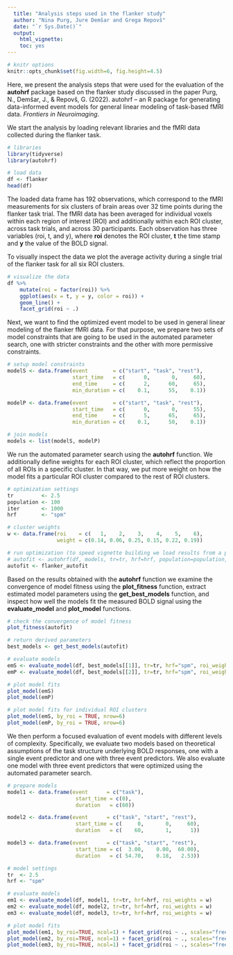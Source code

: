 ```yaml
---
  title: "Analysis steps used in the flanker study"
  author: "Nina Purg, Jure Demšar and Grega Repovš"
  date: "`r Sys.Date()`"
  output:
    html_vignette:
    toc: yes
---
```

  
<!--
  %\VignetteEngine{knitr::rmarkdown}
  %\VignetteEncoding{UTF-8}
  %\VignetteIndexEntry{Analysis steps used in the flanker study}
-->
  
```r
# knitr options
knitr::opts_chunk$set(fig.width=6, fig.height=4.5)
```

Here, we present the analysis steps that were used for the evaluation of the **autohrf** package based on the flanker study discussed in the paper Purg, N., Demšar, J., & Repovš, G. (2022). autohrf – an R package for generating data-informed event models for general linear modeling of task-based fMRI data. *Frontiers in Neuroimaging*.

We start the analysis by loading relevant libraries and the fMRI data collected during the flanker task.

```r
# libraries
library(tidyverse)
library(autohrf)

# load data
df <- flanker
head(df)
```

The loaded data frame has 192 observations, which correspond to the fMRI measurements for six clusters of brain areas over 32 time points during the flanker task trial. The fMRI data has been averaged for individual voxels within each region of interest (ROI) and additionally within each ROI cluster, across task trials, and across 30 participants. Each observation has three variables (roi, t, and y), where **roi** denotes the ROI cluster, **t** the time stamp and **y** the value of the BOLD signal. 

To visually inspect the data we plot the average activity during a single trial of the flanker task for all six ROI clusters.

```r
# visualize the data
df %>%
    mutate(roi = factor(roi)) %>%
    ggplot(aes(x = t, y = y, color = roi)) +
    geom_line() +
    facet_grid(roi ~ .)
```

Next, we want to find the optimized event model to be used in general linear modeling of the flanker fMRI data. For that purpose, we prepare two sets of model constraints that are going to be used in the automated parameter search, one with stricter constraints and the other with more permissive constraints.

```r
# setup model constraints
modelS <- data.frame(event        = c("start", "task", "rest"),
                     start_time   = c(      0,       0,     60),
                     end_time     = c(      2,      60,     65),
                     min_duration = c(    0.1,      55,    0.1))

modelP <- data.frame(event        = c("start", "task", "rest"),
                     start_time   = c(      0,       0,     55),
                     end_time     = c(      5,      65,     65),
                     min_duration = c(    0.1,      50,    0.1))

# join models
models <- list(modelS, modelP)
```

We run the automated parameter search using the **autohrf** function. We additionally define weights for each ROI cluster, which reflect the proportion of all ROIs in a specific cluster. In that way, we put more weight on how the model fits a particular ROI cluster compared to the rest of ROI clusters.

```r
# optimization settings
tr         <- 2.5
population <- 100
iter       <- 1000
hrf        <- "spm"

# cluster weights
w <- data.frame(roi    = c(   1,    2,    3,    4,    5,    6),
                weight = c(0.14, 0.06, 0.25, 0.15, 0.22, 0.19))

# run optimization (to speed vignette building we load results from a previous autohrf run)
# autofit <- autohrf(df, models, tr=tr, hrf=hrf, population=population, iter=iter, roi_weights=w)
autofit <- flanker_autofit
```

Based on the results obtained with the **autohrf** function we examine the convergence of model fitness using the **plot_fitness** function, extract estimated model parameters using the **get_best_models** function, and inspect how well the models fit the measured BOLD signal using the **evaluate_model** and **plot_model** functions.

```r
# check the convergence of model fitness
plot_fitness(autofit)

# return derived parameters
best_models <- get_best_models(autofit)

# evaluate models
emS <- evaluate_model(df, best_models[[1]], tr=tr, hrf="spm", roi_weights=w)
emP <- evaluate_model(df, best_models[[2]], tr=tr, hrf="spm", roi_weights=w)

# plot model fits
plot_model(emS)
plot_model(emP)

# plot model fits for individual ROI clusters
plot_model(emS, by_roi = TRUE, nrow=6)
plot_model(emP, by_roi = TRUE, nrow=6)
```

We then perform a focused evaluation of event models with different levels of complexity. Specifically, we evaluate two models based on theoretical assumptions of the task structure underlying BOLD responses, one with a single event predictor and one with three event predictors.
We also evaluate one model with three event predictors that were optimized using the automated parameter search.

```r
# prepare models
model1 <- data.frame(event      = c("task"),
                      start_time = c(0),
                      duration   = c(60))

model2 <- data.frame(event      = c("task", "start", "rest"),
                      start_time = c(     0,       0,     60),
                      duration   = c(    60,       1,      1))

model3 <- data.frame(event      = c("task", "start", "rest"),
                      start_time = c(  3.00,    0.00,  60.00),
                      duration   = c( 54.70,    0.18,   2.53))

# model settings
tr  <- 2.5
hrf <- "spm"

# evaluate models
em1 <- evaluate_model(df, model1, tr=tr, hrf=hrf, roi_weights = w)
em2 <- evaluate_model(df, model2, tr=tr, hrf=hrf, roi_weights = w)
em3 <- evaluate_model(df, model3, tr=tr, hrf=hrf, roi_weights = w)

# plot model fits
plot_model(em1, by_roi=TRUE, ncol=1) + facet_grid(roi ~ ., scales="free_y")
plot_model(em2, by_roi=TRUE, ncol=1) + facet_grid(roi ~ ., scales="free_y")
plot_model(em3, by_roi=TRUE, ncol=1) + facet_grid(roi ~ ., scales="free_y")
```

